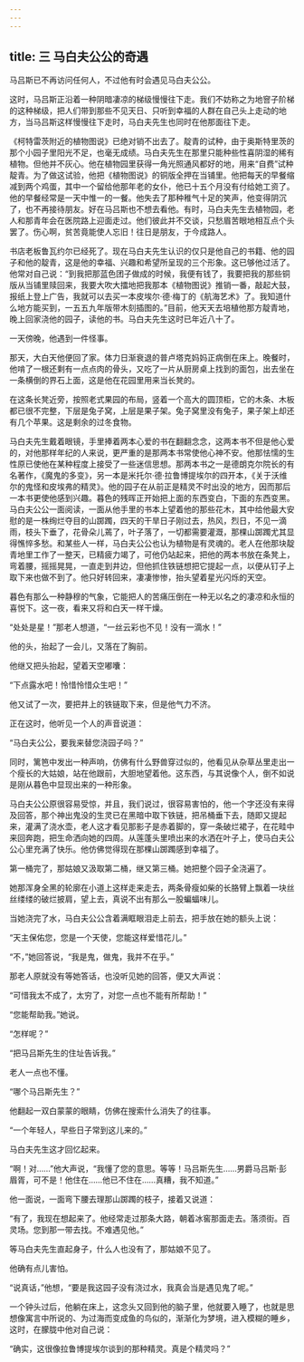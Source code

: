 ```yaml
---
---
---
```

title: 三 马白夫公公的奇遇
---




马吕斯已不再访问任何人，不过他有时会遇见马白夫公公。

这时，马吕斯正沿着一种阴暗凄凉的梯级慢慢往下走。我们不妨称之为地窨子阶梯的这种梯级，把人们带到那些不见天日、只听到幸福的人群在自己头上走动的地方，当马吕斯这样慢慢往下走时，马白夫先生也同时在他那面往下走。

《柯特雷茨附近的植物图说》已绝对销不出去了。靛青的试种，由于奥斯特里茨的那个小园子里阳光不足，也毫无成绩。马白夫先生在那里只能种些性喜阴湿的稀有植物。但他并不灰心。他在植物园里获得一角光照通风都好的地，用来“自费”试种靛青。为了做这试验，他把《植物图说》的铜版全押在当铺里。他把每天的早餐缩减到两个鸡蛋，其中一个留给他那年老的女仆，他已十五个月没有付给她工资了。他的早餐经常是一天中惟一的一餐。他失去了那种稚气十足的笑声，他变得阴沉了，也不再接待朋友。好在马吕斯也不想去看他。有时，马白夫先生去植物园，老人和那青年会在医院路上迎面走过。他们彼此并不交谈，只愁眉苦眼地相互点个头罢了。伤心啊，贫苦竟能使人忘旧！往日是朋友，于今成路人。

书店老板鲁瓦约尔已经死了。现在马白夫先生认识的仅只是他自己的书籍、他的园子和他的靛青，这是他的幸福、兴趣和希望所呈现的三个形象。这已够他过活了。他常对自己说：“到我把那蓝色团子做成的时候，我便有钱了，我要把我的那些铜版从当铺里赎回来，我要大吹大擂地把我那本《植物图说》推销一番，敲起大鼓，报纸上登上广告，我就可以去买一本皮埃尔·德·梅丁的《航海艺术》了。我知道什么地方能买到，一五五九年版带木刻插图的。”目前，他天天去培植他那方靛青地，晚上回家浇他的园子，读他的书。马白夫先生这时已年近八十了。

一天傍晚，他遇到一件怪事。

那天，大白天他便回了家。体力日渐衰退的普卢塔克妈妈正病倒在床上。晚餐时，他啃了一根还剩有一点点肉的骨头，又吃了一片从厨房桌上找到的面包，出去坐在一条横倒的界石上面，这是他在花园里用来当长凳的。

在这条长凳近旁，按照老式果园的布局，竖着一个高大的圆顶柜，它的木条、木板都已很不完整，下层是兔子窝，上层是果子架。兔子窝里没有兔子，果子架上却还有几个苹果。这是剩余的过冬食物。

马白夫先生戴着眼镜，手里捧着两本心爱的书在翻翻念念，这两本书不但是他心爱的，对他那样年纪的人来说，更严重的是那两本书常使他心神不安。他那怯懦的生性原已使他在某种程度上接受了一些迷信思想。那两本书之一是德朗克尔院长的有名著作，《魔鬼的多变》，另一本是米托尔·德·拉鲁博提埃尔的四开本，《关于沃维尔的鬼怪和皮埃弗的精灵》。他的园子在从前正是精灵不时出没的地方，因而那后一本书更使他感到兴趣。暮色的残晖正开始把上面的东西变白，下面的东西变黑。马白夫公公一面阅读，一面从他手里的书本上望着他的那些花木，其中给他最大安慰的是一株绚烂夺目的山踯躅，四天的干旱日子刚过去，热风，烈日，不见一滴雨，枝头下垂了，花骨朵儿蔫了，叶子落了，一切都需要灌溉，那棵山踯躅尤其显得憔悴多愁。和某些人一样，马白夫公公也认为植物是有灵魂的。老人在他那块靛青地里工作了一整天，已精疲力竭了，可他仍站起来，把他的两本书放在条凳上，弯着腰，摇摇晃晃，一直走到井边，但他抓住铁链想把它提起一点，以便从钉子上取下来也做不到了。他只好转回来，凄凄惨惨，抬头望着星光闪烁的天空。

暮色有那么一种静穆的气象，它能把人的苦痛压倒在一种无以名之的凄凉和永恒的喜悦下。这一夜，看来又将和白天一样干燥。

“处处是星！”那老人想道，“一丝云彩也不见！没有一滴水！”

他的头，抬起了一会儿，又落在了胸前。

他继又把头抬起，望着天空嘟囔：

“下点露水吧！怜惜怜惜众生吧！”

他又试了一次，要把井上的铁链取下来，但是他气力不济。

正在这时，他听见一个人的声音说道：

“马白夫公公，要我来替您浇园子吗？”

同时，篱笆中发出一种声响，仿佛有什么野兽穿过似的，他看见从杂草丛里走出一个瘦长的大姑娘，站在他跟前，大胆地望着他。这东西，与其说像个人，倒不如说是刚从暮色中显现出来的一种形象。

马白夫公公原很容易受惊，并且，我们说过，很容易害怕的，他一个字还没有来得及回答，那个神出鬼没的生灵已在黑暗中取下铁链，把吊桶垂下去，随即又提起来，灌满了浇水壶，老人这才看见那影子是赤着脚的，穿一条破烂裙子，在花畦中来回奔跑，把生命洒向她的四周。从莲蓬头里喷出来的水洒在叶子上，使马白夫公公心里充满了快乐。他仿佛觉得现在那棵山踯躅感到幸福了。

第一桶完了，那姑娘又汲取第二桶，继又第三桶。她把整个园子全浇遍了。

她那浑身全黑的轮廓在小道上这样走来走去，两条骨瘦如柴的长胳臂上飘着一块丝丝缕缕的破烂披肩，望上去，真说不出有那么一股蝙蝠味儿。

当她浇完了水，马白夫公公含着满眶眼泪走上前去，把手放在她的额头上说：

“天主保佑您，您是一个天使，您能这样爱惜花儿。”

“不，”她回答说，“我是鬼，做鬼，我并不在乎。”

那老人原就没有等她答话，也没听见她的回答，便又大声说：

“可惜我太不成了，太穷了，对您一点也不能有所帮助！”

“您能帮助我。”她说。

“怎样呢？”

“把马吕斯先生的住址告诉我。”

老人一点也不懂。

“哪个马吕斯先生？”

他翻起一双白蒙蒙的眼睛，仿佛在搜索什么消失了的往事。

“一个年轻人，早些日子常到这儿来的。”

马白夫先生这才回忆起来。

“啊！对……”他大声说，“我懂了您的意思。等等！马吕斯先生……男爵马吕斯·彭眉胥，可不是！他住在……他已不住在……真糟，我不知道。”

他一面说，一面弯下腰去理那山踯躅的枝子，接着又说道：

“有了，我现在想起来了。他经常走过那条大路，朝着冰窖那面走去。落须街。百灵场。您到那一带去找。不难遇见他。”

等马白夫先生直起身子，什么人也没有了，那姑娘不见了。

他确有点儿害怕。

“说真话，”他想，“要是我这园子没有浇过水，我真会当是遇见鬼了呢。”

一个钟头过后，他躺在床上，这念头又回到他的脑子里，他就要入睡了，也就是思想像寓言中所说的、为过海而变成鱼的鸟似的，渐渐化为梦境，进入模糊的睡乡，这时，在朦胧中他对自己说：

“确实，这很像拉鲁博提埃尔谈到的那种精灵。真是个精灵吗？”